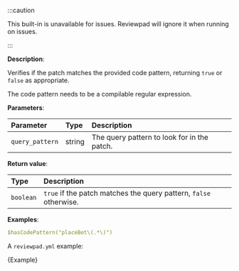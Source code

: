 
:::caution

This built-in is unavailable for issues. Reviewpad will ignore it when running on issues.

:::

**Description**:

Verifies if the patch matches the provided code pattern, returning `true` or `false` as appropriate.

The code pattern needs to be a compilable regular expression.

**Parameters**:

| Parameter       | Type   | Description                                 |
| :-------------- | :----- | :------------------------------------------ |
| `query_pattern` | string | The query pattern to look for in the patch. |

**Return value**:

| Type      | Description                                                       |
| :-------- | :---------------------------------------------------------------- |
| `boolean` | `true` if the patch matches the query pattern, `false` otherwise. |

**Examples**:

```yml
$hasCodePattern("placeBet\(.*\)")
```

A `reviewpad.yml` example:

<CodeBlock language="yml" title="reviewpad.yml">{Example}</CodeBlock>
